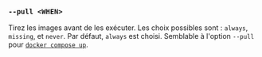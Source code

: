 ### `--pull <WHEN>`

Tirez les images avant de les exécuter. Les choix possibles sont : `always`, `missing`, et `never`. Par défaut, `always` est choisi. Semblable à l'option `--pull` pour [`docker compose up`][docker compose up].

[docker compose up]: https://docs.docker.com/reference/cli/docker/compose/up/